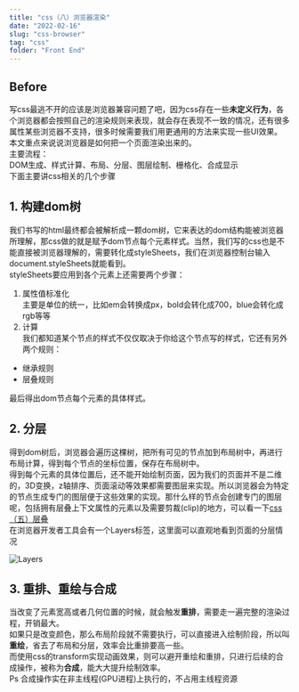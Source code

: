 ```yaml
---
title: "css（八）浏览器渲染"
date: "2022-02-16"
slug: "css-browser"
tag: "css"
folder: "Front End"
---
```

## Before

写css最逃不开的应该是浏览器兼容问题了吧，因为css存在一些**未定义行为**，各个浏览器都会按照自己的渲染规则来表现，就会存在表现不一致的情况，还有很多属性某些浏览器不支持，很多时候需要我们用更通用的方法来实现一些UI效果。本文重点来说说浏览器是如何把一个页面渲染出来的。  
主要流程：  
DOM生成、样式计算、布局、分层、图层绘制、栅格化、合成显示  
下面主要讲css相关的几个步骤

## 1. 构建dom树
我们书写的html最终都会被解析成一颗dom树，它来表达的dom结构能被浏览器所理解，那css做的就是赋予dom节点每个元素样式。当然，我们写的css也是不能直接被浏览器理解的，需要转化成styleSheets，我们在浏览器控制台输入document.styleSheets就能看到。  
styleSheets要应用到各个元素上还需要两个步骤：  
1. 属性值标准化  
   主要是单位的统一，比如em会转换成px，bold会转化成700，blue会转化成rgb等等
2. 计算  
   我们都知道某个节点的样式不仅仅取决于你给这个节点写的样式，它还有另外两个规则：  
- 继承规则
- 层叠规则

最后得出dom节点每个元素的具体样式。

## 2. 分层
得到dom树后，浏览器会遍历这棵树，把所有可见的节点加到布局树中，再进行布局计算，得到每个节点的坐标位置，保存在布局树中。  
得到每个元素的具体位置后，还不能开始绘制页面，因为我们的页面并不是二维的，3D变换，z轴排序、页面滚动等效果都需要图层来实现。所以浏览器会为特定的节点生成专门的图层便于这些效果的实现。那什么样的节点会创建专门的图层呢，包括拥有层叠上下文属性的元素以及需要剪裁(clip)的地方，可以看一下[css（五）层叠](/blog/css-stacking-context)  
在浏览器开发者工具会有一个Layers标签，这里面可以直观地看到页面的分层情况  

![Layers](./browser/layers.png)

## 3. 重排、重绘与合成
当改变了元素宽高或者几何位置的时候，就会触发**重排**，需要走一遍完整的渲染过程，开销最大。  
如果只是改变颜色，那么布局阶段就不需要执行，可以直接进入绘制阶段，所以叫**重绘**，省去了布局和分层，效率会比重排要高一些。  
而使用css的transform实现动画效果，则可以避开重绘和重排，只进行后续的合成操作，被称为**合成**，能大大提升绘制效率。  
Ps 合成操作实在非主线程(GPU进程)上执行的，不占用主线程资源  
